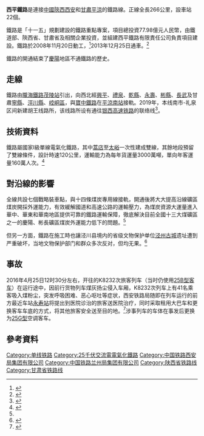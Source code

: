{{Infobox rail system-route
|rail_name=西平铁路
|other_name=
|system_length=266 km
|length_in_operation=
|total_length=
|tracklength=
|name_bgcolor=
|min_width=
|box_width=
|style=
|banner_color=blue
|sec_banner_color=
|third_banner_color=
|logo_filename=
|logo_width=
|logo_bgcolor=
|logo_alt=
|logo_note=
|image=
|imagesize=
|caption=
|code_name=
|locale={{CHN}}[[陕西省|陕西省]]、[[甘肃省|甘肃省]]
|service_type=[[旅客列车|客]][[货物列车|货]]两用
|status=营运中
|network=
|stations=
|start=
|lines=
|main_route=
|secondary_route=
|branch_route=
|standard=[[国铁I级|Ⅰ级铁路]]
|character=
|other_systems=
|main_stations=
|constructor=
|track=蒿店至太峪：[[复线铁路|复线铁路]]<br />其余区段：[[单线铁路|单线铁路]]
|average_station_distance=
|max_speed=120 km/h
|orbital_plane=
|track_gauge={{standard gauge}}（[[标准轨|标准轨]]）
|distance_between_mainlines=
|min_radius=
|max_grade=
|elevation=
|control=
|block_signal=
|engine=
|electrified=
|rollingstock=
|fleet_size=
|begin_operation=2013年12月25日
|end_operation=
|operation_note=
|open_operation=
|time_first=
|time_last=
|ridership=
|owner=
|operator=
|franchise=
|hq=
|key_person=
|website=
|route_map={{bs-map|inline=1|map=
CONTg~~ ~~ ~~{{RoutemapRoute|Licon=u|[[陇海铁路|陇海铁路]]往[[连云港站|连云港站]]方向}}
HST~~ ~~[[茂陵站|茂陵站]]
\ABZgl\CONTfq~~ ~~ ~~{{RoutemapRoute|Licon=r|[[陇海铁路|陇海铁路]]往[[兰州站|兰州站]]方向}}
HST~~ ~~[[南市站|南市站]]~~[[会让站|会让站]]
exCONTgq\eABZgr\~~ ~~ ~~{{RoutemapRoute|Licon=l|礼泉南联络线往[[礼泉南站|礼泉南站]]方向}}
HST~~ ~~[[礼泉站|礼泉站]]
HST~~ ~~[[灵源站|灵源站]]~~[[会让站|会让站]]
HST~~ ~~[[乾县站|乾县站]]
HST~~ ~~[[漠西站|漠西站]]~~[[会让站|会让站]]
HST~~ ~~[[梁山站_(陕西省)|梁山站]]~~[[会让站|会让站]]
HST~~ ~~[[阳峪站|阳峪站]]~~[[会让站|会让站]]
HST~~ ~~[[永寿站|永寿站]]
HST~~ ~~[[蒿店站|蒿店站]]~~[[会让站|会让站]]
TUNNEL1~~ ~~[[永寿梁隧道|永寿梁隧道]]（17,161米）
HST~~ ~~[[太峪站|太峪站]]~~[[会让站|会让站]]
HST~~ ~~[[彬县站|彬县站]]
HST~~ ~~[[彬县西站|彬县西站]]
HST~~ ~~[[大佛寺站|大佛寺站]]
HST~~ ~~[[上孟站|上孟站]]
HST~~ ~~[[宁县南站|宁县南站]]
HST~~ ~~[[长武站|长武站]]
HST~~ ~~[[齐家河站|齐家河站]]
HST~~ ~~[[长庆桥站|长庆桥站]]
HST~~ ~~[[泾明站|泾明站]]~~[[会让站|会让站]]
eHST~~ ~~[[罗汉洞站|罗汉洞站]]~~预留
HST~~ ~~[[泾川站|泾川站]]
eHST~~ ~~[[王村站_(甘肃省)|王村站]]~~预留
HST~~ ~~[[花所站|花所站]]~~[[会让站|会让站]]
HST~~ ~~[[米家沟站|米家沟站]]
eHST~~ ~~[[白水站_(甘肃省)|白水站]]~~预留
\ABZg+l\CONTfq~~ ~~ ~~{{RoutemapRoute|Licon=r|[[宝中铁路|宝中铁路]]往[[宝鸡站|宝鸡站]]方向}}
HST~~ ~~[[平凉南站|平凉南站]]
CONTf~~ ~~ ~~{{RoutemapRoute|Licon=d|[[宝中铁路|宝中铁路]]往[[中卫站|中卫站]]方向}}
}}
}}
'''西平鐵路'''是連接[[中國|中國]][[陝西|陝西]][[西安|西安]]和[[甘肅|甘肅]][[平涼|平涼]]的鐵路線。正線全長266公里，設車站22個。

鐵路是「十一五」規劃建設的鐵路重點專案，項目總投資77.98億元人民幣，由鐵道部、陝西省、甘肅省及相關企業投資，並組建西平鐵路有限責任公司負責項目建設。鐵路於2008年11月20日動工，<ref name="sx">{{cite news|publisher=[[陝西日報|陝西日報]]|date=2008年11月21日|title=西安至平凉铁路开工建设|url=http://www.sxdaily.com.cn/data/bsxwdd/05/20081121_9881904_16.htm|deadurl=yes|archiveurl=https://web.archive.org/web/20131227170224/http://www.sxdaily.com.cn/data/bsxwdd/05/20081121_9881904_16.htm|archivedate=2013年12月27日|df=|accessdate=2013年12月27日}}</ref>2013年12月25日通車。<ref name="gsjj">{{cite news|publisher=[[甘肅經濟日報|甘肅經濟日報]]|date=2013年12月27日|title=西安至平凉铁路建成通车|url=http://szb.gsjb.com/jjrb/html/2013-12/27/content_118032.htm}}{{Dead link|date=2018年6月 |bot=InternetArchiveBot |fix-attempted=no }}</ref>

鐵路的開通結束了[[慶陽|慶陽]]地區不通鐵路的歷史。

==走線==
鐵路由[[隴海鐵路|隴海鐵路]][[茂陵站|茂陵站]]引出，向西北經[[興平|興平]]、[[禮泉|禮泉]]、[[乾縣|乾縣]]、[[永寿县|永壽]]、[[彬縣|彬縣]]、[[長武|長武]]及甘肅[[寧縣|寧縣]]、[[涇川縣|涇川縣]]、[[崆峒區|崆峒區]]，與[[寶中鐵路|寶中鐵路]]在[[平涼南站|平涼南站]]接軌。2019年，本线南市-礼泉区间新建胡王线路所，该线路所设有通往[[银西高速铁路|银西高速铁路]]的联络线<ref>{{cite news|url=http://www.crcebg.com/art/2019/8/8/art_2339_2956835.html|title=银西铁路礼泉站改工程进入攻坚冲刺阶段|work=中国铁建电气化局集团有限公司|date=2019-08-08|accessdate=2020-01-01|archive-date=2021-01-20|archive-url=https://web.archive.org/web/20210120111514/http://www.crcebg.com/art/2019/8/8/art_2339_2956835.html|dead-url=no}}</ref>。

==技術資料==
鐵路屬國家Ⅰ級單線電氣化鐵路，其中[[蒿店|蒿店]]至[[太峪|太峪]]一次性建成雙線，其餘地段預留了雙線條件，設計時速120公里，運輸能力為每年貨運量3000萬噸，單向年客運量160萬人次。<ref name="lan">{{cite news
|publisher=[[蘭州晨報|蘭州晨報]]
|date=2013年12月11日
|title=西平铁路12月20日开通 西安到平凉仅需三个小时職
|url=http://gansu.gansudaily.com.cn/system/2013/12/11/014805429.shtml
|accessdate=2013年12月27日
|archive-date=2020年10月17日
|archive-url=https://web.archive.org/web/20201017174835/http://gansu.gansudaily.com.cn/system/2013/12/11/014805429.shtml
|dead-url=no
}}</ref>

==對沿線的影響==
全線共設七個戰略裝車點，與十四條煤炭專用線接軌，開通後將大大提高沿線礦區煤炭開採外運能力，有效緩解國道和高速公路的運輸壓力，為煤炭資源大運量進入華中、華東和華南地區提供可靠的鐵路運輸保障，徹底解決目前全國十三大煤礦區之一的慶陽、彬長礦區煤炭外運能力低下的問題。<ref name="gsjj" />

但另一方面，鐵路在施工時也讓泾川县境内的省级文物保护单位[[泾州古城|泾州古城]]遗址遭到严重破坏，当地文物保护部门和群众多次反对，但均无果。<ref name="chi">{{cite news
|publisher=[[中國經濟周刊|中國經濟周刊]]
|date=2012年5月21日
|title=西平铁路“拦腰斩断”泾州古城
|url=http://www.ceweekly.cn/html/Article/201305211536355.html
|access-date=2013年12月27日
|archive-url=https://web.archive.org/web/20131227134752/http://www.ceweekly.cn/html/Article/201305211536355.html
|archive-date=2013年12月27日
|dead-url=yes
}}</ref>

==事故==
2016年4月25日12时30分左右，{{站|彬县}}开往{{站|西安}}的K8232次旅客列车（当时仍使用[[25B型客车|25B型客车]]）在运行途中，因前行货物列车煤灰扬尘侵入车厢，K8232次列车上有41名乘客吸入煤粉尘，突发呼吸困难、恶心呕吐等症状，西安铁路局随即在列车运行的前方最近车站[[永寿站|永寿站]]将提出到医院诊治的旅客送医院治疗，同时采取租用大巴车和更换客车车底的方式，将其他旅客安全送至目的地。<ref>{{cite news|url=http://epaper.sanqin.com/sqdsb/20160427/html/page_12_content_000.htm|title=吸入煤粉尘入院人数增至41人 病人系急性吸入性上呼吸道损伤|publisher=[[三秦都市报|三秦都市报]]|date=2016-04-27|accessdate=2016-04-27|archive-url=https://web.archive.org/web/20160701155045/http://epaper.sanqin.com/sqdsb/20160427/html/page_12_content_000.htm|archive-date=2016-07-01|dead-url=yes}}</ref>涉事列车的车体在事发后更换为[[中国铁路25G型客车|25G型]]空调客车。

==參考資料==
{{reflist}}
{{西平铁路}}
{{中国铁路}}
[[Category:单线铁路|Category:单线铁路]]
[[Category:25千伏交流電電氣化鐵路|Category:25千伏交流電電氣化鐵路]]
[[Category:中国铁路西安局集团有限公司|Category:中国铁路西安局集团有限公司]]
[[Category:中国铁路兰州局集团有限公司|Category:中国铁路兰州局集团有限公司]]
[[Category:陕西省铁路线|Category:陕西省铁路线]]
[[Category:甘肃省铁路线|Category:甘肃省铁路线]]